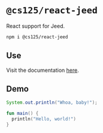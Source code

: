# `@cs125/react-jeed`

React support for Jeed.

```bash
npm i @cs125/react-jeed
```

## Use

Visit the documentation [here](https://github.com/cs125-illinois/jeed/blob/master/react/README.md).

## Demo

```java jeed snippet
System.out.println("Whoa, baby!");
```

```kotlin jeed
fun main() {
  println("Hello, world!")
}
```